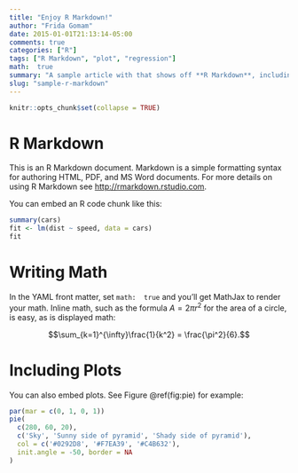 ```yaml
---
title: "Enjoy R Markdown!"
author: "Frida Gomam"
date: 2015-01-01T21:13:14-05:00
comments: true
categories: ["R"]
tags: ["R Markdown", "plot", "regression"]
math:  true
summary: "A sample article with that shows off **R Markdown**, including displayed code like this:\n\n```\ncat('Hello, World')\n```\n\nDon't miss it!"
slug: "sample-r-markdown"
---
```


```r
knitr::opts_chunk$set(collapse = TRUE)
```

# R Markdown

This is an R Markdown document.  Markdown is a simple formatting syntax for authoring HTML, PDF, and MS Word documents. For more details on using R Markdown see <http://rmarkdown.rstudio.com>.

You can embed an R code chunk like this:

```r
summary(cars)
fit <- lm(dist ~ speed, data = cars)
fit
```

# Writing Math

In the YAML front matter, set `math:  true` and you'll get MathJax to render your math.  Inline math, such as the formula $A=2\pi r^2$ for the area of a circle, is easy, as is displayed math:

$$\sum_{k=1}^{\infty}\frac{1}{k^2} = \frac{\pi^2}{6}.$$

# Including Plots

You can also embed plots. See Figure \@ref(fig:pie) for example:

```r
par(mar = c(0, 1, 0, 1))
pie(
  c(280, 60, 20),
  c('Sky', 'Sunny side of pyramid', 'Shady side of pyramid'),
  col = c('#0292D8', '#F7EA39', '#C4B632'),
  init.angle = -50, border = NA
)
```
